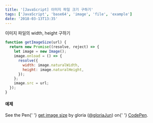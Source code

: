 ```yaml
---
title: '[JavaScript] 이미지 파일 크기 구하기'
tags: ['JavaScript', 'base64', 'image', 'file', 'example']
date: '2018-03-13T13:35'
---
```


<!--truncate-->

이미지 파일의 width, height 구하기

```javascript
function getImageSize(url) {
  return new Promise((resolve, reject) => {
    let image = new Image();
    image.onload = () => {
      resolve({
        width: image.naturalWidth,
        height: image.naturalHeight,
      });
    };
    image.src = url;
  });
}
```

#### 예제

<p
  data-height="265"
  data-theme-id="0"
  data-slug-hash="GxpBdd"
  data-default-tab="js,result"
  data-user="gloriaJun"
  data-embed-version="2"
  data-pen-title="get image size"
  class="codepen"
>
  See the Pen{' '}
  <a href="https://codepen.io/gloriaJun/pen/GxpBdd/">get image size</a> by
  gloria (<a href="https://codepen.io/gloriaJun">@gloriaJun</a>) on{' '}
  <a href="https://codepen.io">CodePen</a>.
</p>
<script async src="https://static.codepen.io/assets/embed/ei.js"></script>
